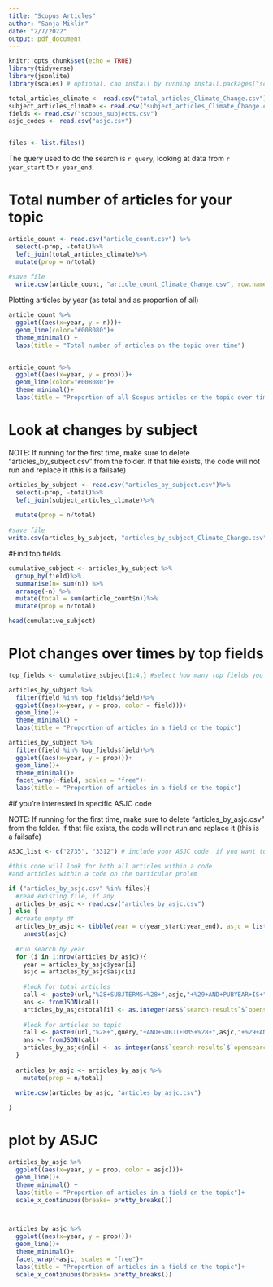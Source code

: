 ```yaml
---
title: "Scopus Articles"
author: "Sanja Miklin"
date: "2/7/2022"
output: pdf_document
---
```


```r
knitr::opts_chunk$set(echo = TRUE)
library(tidyverse)
library(jsonlite)
library(scales) # optional. can install by running install.packages("scales")
```


```r
total_articles_climate <- read.csv("total_articles_Climate_Change.csv")
subject_articles_climate <- read.csv("subject_articles_Climate_Change.csv")
fields <- read.csv("scopus_subjects.csv")
asjc_codes <- read.csv("asjc.csv")


files <- list.files()
```


The query used to do the search is `r query`, looking at data from `r year_start` to `r year_end`.


# Total number of articles for your topic


```r

article_count <- read.csv("article_count.csv") %>%
  select(-prop, -total)%>%
  left_join(total_articles_climate)%>%
  mutate(prop = n/total)
  
#save file
  write.csv(article_count, "article_count_Climate_Change.csv", row.names = FALSE)

```

Plotting articles by year (as total and as proportion of all)

```r
article_count %>%
  ggplot((aes(x=year, y = n)))+
  geom_line(color="#008080")+
  theme_minimal() +
  labs(title = "Total number of articles on the topic over time")


article_count %>%
  ggplot((aes(x=year, y = prop)))+
  geom_line(color="#008080")+
  theme_minimal()+
  labs(title = "Proportion of all Scopus articles on the topic over time")

```


# Look at changes by subject

NOTE: If running for the first time, make sure to delete "articles_by_subject.csv" from the folder.
If that file exists, the code will not run and replace it (this is a failsafe)

```r

articles_by_subject <- read.csv("articles_by_subject.csv")%>%
  select(-prop, -total)%>%
  left_join(subject_articles_climate)%>%
  
  mutate(prop = n/total)
  
#save file
write.csv(articles_by_subject, "articles_by_subject_Climate_Change.csv", row.names = FALSE)


```



#Find top fields

```r

cumulative_subject <- articles_by_subject %>%
  group_by(field)%>%
  summarise(n= sum(n)) %>%
  arrange(-n) %>%
  mutate(total = sum(article_count$n))%>%
  mutate(prop = n/total)

head(cumulative_subject)

```


# Plot changes over times by top fields

```r
top_fields <- cumulative_subject[1:4,] #select how many top fields you want to display

articles_by_subject %>%
  filter(field %in% top_fields$field)%>%
  ggplot((aes(x=year, y = prop, color = field)))+
  geom_line()+
  theme_minimal() +
  labs(title = "Proportion of articles in a field on the topic")

articles_by_subject %>%
  filter(field %in% top_fields$field)%>%
  ggplot((aes(x=year, y = prop)))+
  geom_line()+
  theme_minimal()+
  facet_wrap(~field, scales = "free")+
  labs(title = "Proportion of articles in a field on the topic")

```


#if you're interested in specific ASJC code

NOTE: If running for the first time, make sure to delete "articles_by_asjc.csv" from the folder.
If that file exists, the code will not run and replace it (this is a failsafe)

```r

ASJC_list <- c("2735", "3312") # include your ASJC code. if you want to look at more than one code, you should separate them like this c("code1", "code2")

#this code will look for both all articles within a code
#and articles within a code on the particular prolem

if ("articles_by_asjc.csv" %in% files){
  #read existing file, if any
  articles_by_asjc <- read.csv("articles_by_asjc.csv")
} else {
  #create empty df
  articles_by_asjc <- tibble(year = c(year_start:year_end), asjc = list(ASJC_list), total=0, n=0) %>%
    unnest(asjc)
  
  #run search by year
  for (i in 1:nrow(articles_by_asjc)){
    year = articles_by_asjc$year[i]
    asjc = articles_by_asjc$asjc[i]
    
    #look for total articles
    call <- paste0(url,"%28+SUBJTERMS+%28+",asjc,"+%29+AND+PUBYEAR+IS+",year,"+%29&apikey=",key)
    ans <- fromJSON(call)
    articles_by_asjc$total[i] <- as.integer(ans$`search-results`$`opensearch:totalResults`) 
    
    #look for articles on topic
    call <- paste0(url,"%28+",query,"+AND+SUBJTERMS+%28+",asjc,"+%29+AND+PUBYEAR+IS+",year,"+%29&apikey=",key)
    ans <- fromJSON(call)
    articles_by_asjc$n[i] <- as.integer(ans$`search-results`$`opensearch:totalResults`) 
  }
  
  articles_by_asjc <- articles_by_asjc %>%
    mutate(prop = n/total)
  
  write.csv(articles_by_asjc, "articles_by_asjc.csv")

}
```

# plot by ASJC

```r

articles_by_asjc %>%
  ggplot((aes(x=year, y = prop, color = asjc)))+
  geom_line()+
  theme_minimal() +
  labs(title = "Proportion of articles in a field on the topic")+
  scale_x_continuous(breaks= pretty_breaks())



articles_by_asjc %>%
  ggplot((aes(x=year, y = prop)))+
  geom_line()+
  theme_minimal()+
  facet_wrap(~asjc, scales = "free")+
  labs(title = "Proportion of articles in a field on the topic")+
  scale_x_continuous(breaks= pretty_breaks())

```

